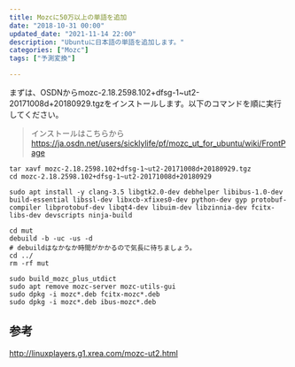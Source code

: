 ```yaml
---
title: Mozcに50万以上の単語を追加
date: "2018-10-31 00:00"
updated_date: "2021-11-14 22:00"
description: "Ubuntuに日本語の単語を追加します。"
categories: ["Mozc"]
tags: ["予測変換"]

---
```

まずは、OSDNからmozc-2.18.2598.102+dfsg-1~ut2-20171008d+20180929.tgzをインストールします。以下のコマンドを順に実行してください。

> インストールはこちらから
https://ja.osdn.net/users/sicklylife/pf/mozc_ut_for_ubuntu/wiki/FrontPage

```
tar xavf mozc-2.18.2598.102+dfsg-1~ut2-20171008d+20180929.tgz
cd mozc-2.18.2598.102+dfsg-1~ut2-20171008d+20180929

sudo apt install -y clang-3.5 libgtk2.0-dev debhelper libibus-1.0-dev build-essential libssl-dev libxcb-xfixes0-dev python-dev gyp protobuf-compiler libprotobuf-dev libqt4-dev libuim-dev libzinnia-dev fcitx-libs-dev devscripts ninja-build

cd mut
debuild -b -uc -us -d
# debuildはなかなか時間がかかるので気長に待ちましょう。
cd ../
rm -rf mut

sudo build_mozc_plus_utdict
sudo apt remove mozc-server mozc-utils-gui
sudo dpkg -i mozc*.deb fcitx-mozc*.deb
sudo dpkg -i mozc*.deb ibus-mozc*.deb
```

## 参考
http://linuxplayers.g1.xrea.com/mozc-ut2.html